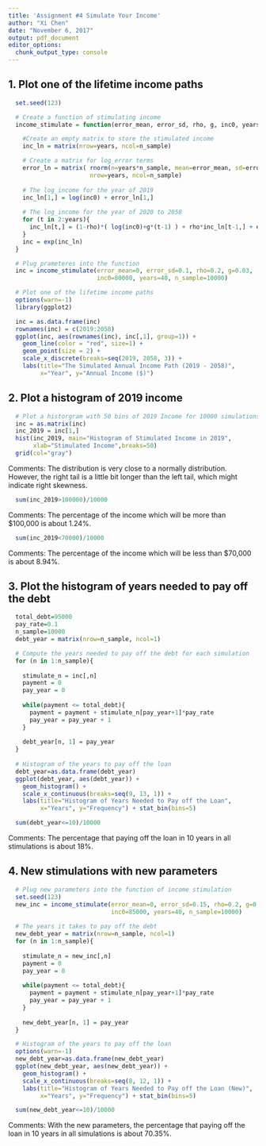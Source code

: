 ```yaml
---
title: 'Assignment #4 Simulate Your Income'
author: "Xi Chen"
date: "November 6, 2017"
output: pdf_document
editor_options: 
  chunk_output_type: console
---
```

## 1. Plot one of the lifetime income paths
```r
  set.seed(123)

  # Create a function of stimulating income 
  income_stimulate = function(error_mean, error_sd, rho, g, inc0, years,n_sample){

    #Create an empty matrix to store the stimulated income
    inc_ln = matrix(nrow=years, ncol=n_sample)

    # Create a matrix for log_error terms
    error_ln = matrix( rnorm(n=years*n_sample, mean=error_mean, sd=error_sd),
                       nrow=years, ncol=n_sample)
  
    # The log_income for the year of 2019
    inc_ln[1,] = log(inc0) + error_ln[1,]
  
    # The log_income for the year of 2020 to 2058
    for (t in 2:years){
      inc_ln[t,] = (1-rho)*( log(inc0)+g*(t-1) ) + rho*inc_ln[t-1,] + error_ln[t,]
    }
    inc = exp(inc_ln)
  }

  # Plug prameteres into the function
  inc = income_stimulate(error_mean=0, error_sd=0.1, rho=0.2, g=0.03, 
                         inc0=80000, years=40, n_sample=10000)

  # Plot one of the lifetime income paths
  options(warn=-1)
  library(ggplot2)

  inc = as.data.frame(inc)
  rownames(inc) = c(2019:2058)
  ggplot(inc, aes(rownames(inc), inc[,1], group=1)) + 
    geom_line(color = "red", size=1) +
    geom_point(size = 2) +
    scale_x_discrete(breaks=seq(2019, 2058, 3)) +
    labs(title="The Simulated Annual Income Path (2019 - 2058)",
         x="Year", y="Annual Income ($)") 

```


## 2. Plot a histogram of 2019 income
```r
  # Plot a historgram with 50 bins of 2019 Income for 10000 simulations
  inc = as.matrix(inc)
  inc_2019 = inc[1,]
  hist(inc_2019, main="Histogram of Stimulated Income in 2019", 
       xlab="Stimulated Income",breaks=50)
  grid(col="gray")

```
Comments: 
The distribution is very close to a normally distribution. 
However, the right tail is a little bit longer than the left tail, which might indicate right skewness. 

```r
  sum(inc_2019>100000)/10000

```
Comments: The percentage of the income which will be more than $100,000 is about 1.24%.

```r
  sum(inc_2019<70000)/10000

```
Comments: The percentage of the income which will be less than $70,000 is about 8.94%.

## 3. Plot the histogram of years needed to pay off the debt
```r
  total_debt=95000
  pay_rate=0.1
  n_sample=10000
  debt_year = matrix(nrow=n_sample, ncol=1)

  # Compute the years needed to pay off the debt for each simulation
  for (n in 1:n_sample){
  
    stimulate_n = inc[,n]
    payment = 0
    pay_year = 0
  
    while(payment <= total_debt){
      payment = payment + stimulate_n[pay_year+1]*pay_rate
      pay_year = pay_year + 1
    }
    
    debt_year[n, 1] = pay_year
  }
  
  # Histogram of the years to pay off the loan
  debt_year=as.data.frame(debt_year)
  ggplot(debt_year, aes(debt_year)) + 
    geom_histogram() + 
    scale_x_continuous(breaks=seq(9, 13, 1)) + 
    labs(title="Histogram of Years Needed to Pay off the Loan", 
         x="Years", y="Frequency") + stat_bin(bins=5)

```

```r
  sum(debt_year<=10)/10000

```
Comments: The percentage that paying off the loan in 10 years in all stimulations is about 18%.

## 4. New stimulations with new parameters
```r
  # Plug new parameters into the function of income stimulation
  set.seed(123)
  new_inc = income_stimulate(error_mean=0, error_sd=0.15, rho=0.2, g=0.03,
                             inc0=85000, years=40, n_sample=10000)
  
  # The years it takes to pay off the debt
  new_debt_year = matrix(nrow=n_sample, ncol=1)
  for (n in 1:n_sample){
  
    stimulate_n = new_inc[,n]
    payment = 0
    pay_year = 0
  
    while(payment <= total_debt){
      payment = payment + stimulate_n[pay_year+1]*pay_rate
      pay_year = pay_year + 1
    }
    
    new_debt_year[n, 1] = pay_year
  }

  # Histogram of the years to pay off the loan
  options(warn=-1)
  new_debt_year=as.data.frame(new_debt_year)
  ggplot(new_debt_year, aes(new_debt_year)) + 
    geom_histogram() + 
    scale_x_continuous(breaks=seq(8, 12, 1)) + 
    labs(title="Histogram of Years Needed to Pay off the Loan (New)", 
         x="Years", y="Frequency") + stat_bin(bins=5)

```

```r
  sum(new_debt_year<=10)/10000

```
Comments: With the new parameters, the percentage that paying off the loan in 10 years in all simulations is about 70.35%. 

